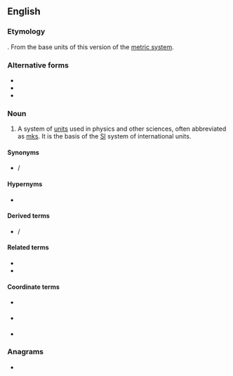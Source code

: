 ==English==
{{wikipedia|International System of Units}}

===Etymology===
{{compound|lang=en|meter|kilogram|second}}. From the base units of this version of the [[metric system]].

===Alternative forms===
* {{l|en|metre-kilogram-second}}
* {{l|en|meter-kilogramme-second}}
* {{l|en|metre-kilogramme-second}}

===Noun===
{{en-noun|-}}

# A system of [[unit]]s used in physics and other sciences, often abbreviated as [[mks]]. It is the basis of the [[SI]] system of international units.

====Synonyms====
* {{l|en|mks}} / {{l|en|MKS}} {{gloss|abbreviation}}

====Hypernyms====
* {{l|en|metric system}}

====Derived terms====
* {{l|en|mks}} / {{l|en|MKS}} {{qualifier|abbreviation}}

====Related terms====
* {{l|en|centimeter-gram-second}}
* {{l|en|meter-tonne-second}}

====Coordinate terms====
* {{l|en|S.I.}} {{gloss|International System of Units}}
* {{l|en|cgs}} {{gloss|centimeter-gram-second}}
* {{l|en|MTS}} {{gloss|meter-tonne-second}}

===Anagrams===
* {{anagrams|en|metre-kilogram-second}}